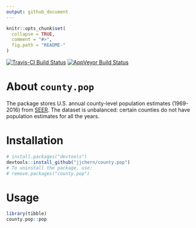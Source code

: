 ```yaml
---
output: github_document
---
```


<!-- README.md is generated from README.Rmd. Please edit that file -->

```r
knitr::opts_chunk$set(
  collapse = TRUE,
  comment = "#>",
  fig.path = "README-"
)
```

[![Travis-CI Build Status](https://travis-ci.org/jjchern/county.pop.svg?branch=master)](https://travis-ci.org/jjchern/county.pop)
[![AppVeyor Build Status](https://ci.appveyor.com/api/projects/status/github/jjchern/county.pop?branch=master&svg=true)](https://ci.appveyor.com/project/jjchern/county.pop)

# About `county.pop`

The package stores U.S. annual county-level population estimates (1969-2016) from [SEER](https://seer.cancer.gov/popdata/download.html). The dataset is unbalanced: 
certain counties do not have population estimates for all the years.

# Installation

```R
# install.packages("devtools")
devtools::install_github("jjchern/county.pop")
# To uninstall the package, use:
# remove.packages("county.pop")
```

# Usage

```r
library(tibble)
county.pop::pop
```

